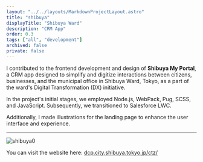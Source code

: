 ```yaml
---
layout: "../../layouts/MarkdownProjectLayout.astro"
title: "shibuya"
displayTitle: "Shibuya Ward"
description: "CRM App"
order: 0.3
tags: ["all", "development"]
archived: false
private: false
---
```


I contributed to the frontend development and design of **Shibuya My Portal**, a CRM app designed to simplify and digitize interactions between citizens, businesses, and the municipal office in Shibuya Ward, Tokyo, as a part of the ward's Digital Transformation (DX) initiative.

In the project's initial stages, we employed Node.js, WebPack, Pug, SCSS, and JavaScript. Subsequently, we transitioned to Salesforce LWC.

Additionally, I made illustrations for the landing page to enhance the user interface and experience.

---


<section>
  <Image src={shibuya0} alt="shibuya0" />
  <p>
    You can visit the website here:
    <a
      href="https://dcp.city.shibuya.tokyo.jp/ctz/s/shibuya-myportal-introduction"
      class="underline"
    >
      dcp.city.shibuya.tokyo.jp/ctz/
    </a>
  </p>
</section>
